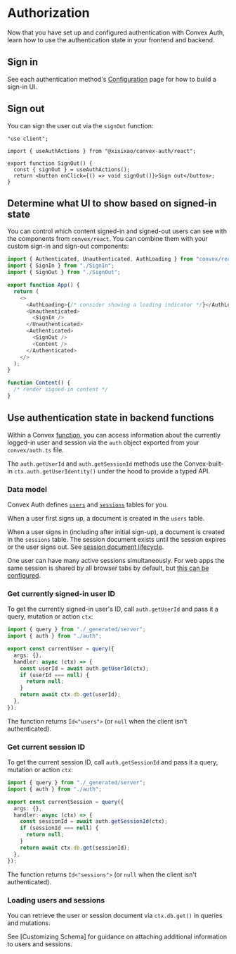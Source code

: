 # Authorization

Now that you have set up and configured authentication with Convex Auth, learn
how to use the authentication state in your frontend and backend.

## Sign in

See each authentication method's [Configuration](/config) page for how to build
a sign-in UI.

## Sign out

You can sign the user out via the `signOut` function:

```tsx filename="src/SignOut.tsx"
"use client";

import { useAuthActions } from "@xixixao/convex-auth/react";

export function SignOut() {
  const { signOut } = useAuthActions();
  return <button onClick={() => void signOut()}>Sign out</button>;
}
```

## Determine what UI to show based on signed-in state

You can control which content signed-in and signed-out users can see with the
components from `convex/react`. You can combine them with your custom sign-in
and sign-out components:

```ts filename="src/App.tsx"
import { Authenticated, Unauthenticated, AuthLoading } from "convex/react";
import { SignIn } from "./SignIn";
import { SignOut } from "./SignOut";

export function App() {
  return (
    <>
      <AuthLoading>{/* consider showing a loading indicator */}</AuthLoading>
      <Unauthenticated>
        <SignIn />
      </Unauthenticated>
      <Authenticated>
        <SignOut />
        <Content />
      </Authenticated>
    </>
  );
}

function Content() {
  /* render signed-in content */
}
```

## Use authentication state in backend functions

Within a Convex [function](https://docs.convex.dev/functions), you can access
information about the currently logged-in user and session via the `auth` object
exported from your `convex/auth.ts` file.

The `auth.getUserId` and `auth.getSessionId` methods use the Convex-built-in
`ctx.auth.getUserIdentity()` under the hood to provide a typed API.

### Data model

Convex Auth defines [`users`](/api_reference/server#users) and
[`sessions`](<(/api_reference/server#sessions)>) tables for you.

When a user first signs up, a document is created in the `users` table.

When a user signs in (including after initial sign-up), a document is created in
the `sessions` table. The session document exists until the session expires or
the user signs out. See
[session document lifecycle](/advanced#session-document-lifecycle).

One user can have many active sessions simultaneously. For web apps the same
session is shared by all browser tabs by default, but
[this can be configured](/api_reference/react#convexauthprovider).

### Get currently signed-in user ID

To get the currently signed-in user's ID, call `auth.getUserId` and pass it a
query, mutation or action `ctx`:

```ts filename="convex/myFunctions.tsx"
import { query } from "./_generated/server";
import { auth } from "./auth";

export const currentUser = query({
  args: {},
  handler: async (ctx) => {
    const userId = await auth.getUserId(ctx);
    if (userId === null) {
      return null;
    }
    return await ctx.db.get(userId);
  },
});
```

The function returns `Id<"users">` (or `null` when the client isn't
authenticated).

### Get current session ID

To get the current session ID, call `auth.getSessionId` and pass it a query,
mutation or action `ctx`:

```ts filename="convex/myFunctions.tsx"
import { query } from "./_generated/server";
import { auth } from "./auth";

export const currentSession = query({
  args: {},
  handler: async (ctx) => {
    const sessionId = await auth.getSessionId(ctx);
    if (sessionId === null) {
      return null;
    }
    return await ctx.db.get(sessionId);
  },
});
```

The function returns `Id<"sessions">` (or `null` when the client isn't
authenticated).

### Loading users and sessions

You can retrieve the user or session document via `ctx.db.get()` in queries and
mutations.

See [Customizing Schema] for guidance on attaching additional information to
users and sessions.
